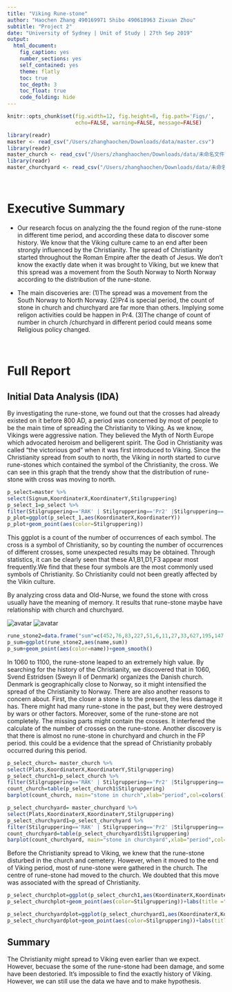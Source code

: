```yaml
---
title: "Viking Rune-stone"
author: "Haochen Zhang 490169971 Shibo 490618963 Zixuan Zhou"
subtitle: "Project 2"
date: "University of Sydney | Unit of Study | 27th Sep 2019"
output:
  html_document:
    fig_caption: yes
    number_sections: yes
    self_contained: yes
    theme: flatly
    toc: true
    toc_depth: 3
    toc_float: true
    code_folding: hide
---
```


```r
knitr::opts_chunk$set(fig.width=12, fig.height=8, fig.path='Figs/',
                      echo=FALSE, warning=FALSE, message=FALSE)
```

```r
library(readr)
master <- read_csv("/Users/zhanghaochen/Downloads/data/master.csv")
library(readr)
master_church <- read_csv("/Users/zhanghaochen/Downloads/data/未命名文件夹/master_church.csv")
library(readr)
master_churchyard <- read_csv("/Users/zhanghaochen/Downloads/data/未命名文件夹/master_churchyard.csv")
```

<br>

# Executive Summary
- Our research focus on analyzing the the found region of the rune-stone in different time period, and according these data to discover some history. We know that the Viking culture came to an end after been strongly influenced by the Christianity. The spread of Christianity started throughout the Roman Empire after the death of Jesus. We don’t know the exactly date when it was brought to Viking, but we knew that this spread was a movement from the South Norway to North Norway according to the distribution of the rune-stone. 

- The main discoveries are:
(1)The spread was a movement from the South Norway to North Norway. 
(2)Pr4 is special period, the count of stone in church and churchyard are far more than others. Implying some religon activities could be happen in Pr4. 
(3)The change of count of number in church /churchyard in different period could means some Religious policy changed.


<br>

# Full Report

## Initial Data Analysis (IDA)

By investigating the rune-stone, we found out that the crosses had already existed on it before 800 AD, a period was concerned by most of people to be the main time of spreading the Christianity to Viking. As we know, Vikings were aggressive nation. They believed the Myth of North Europe which advocated heroism and belligerent spirit. The God in Christianity was called “the victorious god” when it was first introduced to Viking. Since the Christianity spread from south to north, the Viking in north started to curve rune-stones which contained the symbol of the Christianity, the cross. We can see in this graph that the trendy show that the distribution of rune-stone with cross was moving to north.

```r

p_select=master %>%
select(Signum,KoordinaterX,KoordinaterY,Stilgruppering)
p_select_1=p_select %>%
filter(Stilgruppering=='RAK' | Stilgruppering=='Pr2' |Stilgruppering=='Pr3' |Stilgruppering=='Pr4'|Stilgruppering=='Pr5'|Stilgruppering=='FP'|Stilgruppering=='Pr1'|Stilgruppering=='Pr1 - Pr2?'|Stilgruppering=='Pr2 - Pr3?'|Stilgruppering=='Pr3 - Pr4?'|Stilgruppering=='Pr4 - Pr5?')
p_plot=ggplot(p_select_1,aes(KoordinaterX,KoordinaterY))
p_plot+geom_point(aes(color=Stilgruppering))


```

This ggplot is a count of the number of occurrences of each symbol. The cross is a symbol of Christianity, so by counting the number of occurrences of different crosses, some unexpected results may be obtained. Through statistics, it can be clearly seen that these A1,B1,D1,F3  appear most frequently.We find that these four symbols are the most commonly used symbols of Christianity. So Christianity could not been greatly affected by the Vikin culture.


By analyzing cross data and Old-Nurse, we found the stone with cross usually have the meaning of memory. It results that rune-stone maybe have relationship with church and churchyard.


![avatar](/Users/zhanghaochen/Downloads/data/未命名文件夹/image.png)
![avatar](/Users/zhanghaochen/Downloads/data/未命名文件夹/image1.png)
```r

rune_stone2=data.frame("sum"=c(452,76,83,227,51,6,11,27,33,627,195,147,10,109,16,11,36,13,186,196,159,238,146,797,36,57,63,30,7,33,28,190,43,54,65,85,19,57,9,37,62,52,913,3,1,12),"name"=c("A1","A2","A3","A4","A5","A6","A7","A8","A9","B1","B2","B3","B4","C1","C2","C3","C4","C5","C6","C7","C8","C9","C10","D1","D2","D3","D4","D5","D6","E1","E2","E3","E4","E5","E6","E7","E8","E9","E10","E11","F1","F2","F3","F4","G1","G2"),stringsAsFactors = FALSE)
p_sum=ggplot(rune_stone2,aes(name,sum))
p_sum+geom_point(aes(color=name))+geom_smooth()


```


In 1060 to 1100, the rune-stone leaped to an extremely high value. By searching for the history of the Christianity, we discovered that in 1060, Svend Estridsen (Sweyn II of Denmark) organizes the Danish church. Denmark is geographically close to Norway, so it might intensified the spread of the Christianity to Norway. There are also another reasons to concern about. First, the closer a stone is to the present, the less damage it has. There might had many rune-stone in the past, but they were destroyed by wars or other factors. Moreover, some of the rune-stone are not completely. The missing parts might contain the crosses. It interfered the calculate of the number of crosses on the rune-stone.
Another discovery is that there is almost no rune-stone in churchyard and church in the FP period. this could be a evidence that the spread of Christianity probably occurred during this period.
```r
p_select_church= master_church %>%
select(Plats,KoordinaterX,KoordinaterY,Stilgruppering)
p_select_church1=p_select_church %>%
filter(Stilgruppering=='RAK' | Stilgruppering=='Pr2' |Stilgruppering=='Pr3' |Stilgruppering=='Pr4'|Stilgruppering=='Pr5'|Stilgruppering=='FP'|Stilgruppering=='Pr1') 
count_church=table(p_select_church1$Stilgruppering)
barplot(count_church, main="stone in church",xlab="period",col=colors())
```


```r
p_select_churchyard= master_churchyard %>%
select(Plats,KoordinaterX,KoordinaterY,Stilgruppering)
p_select_churchyard1=p_select_churchyard %>%
filter(Stilgruppering=='RAK' | Stilgruppering=='Pr2' |Stilgruppering=='Pr3' |Stilgruppering=='Pr4'|Stilgruppering=='Pr5'|Stilgruppering=='FP'|Stilgruppering=='Pr1') 
count_churchyard=table(p_select_churchyard1$Stilgruppering)
barplot(count_churchyard, main="stone in churchyard",xlab="period",col=colors())
```

Before the Christianity spread to Viking, we knew that the rune-stone disturbed in the church and cemetery. However, when it moved to the end of Viking period, most of rune-stone were gathered in the church. The centre of rune-stone had moved to the church. We doubted that this move was associated with the spread of Christianity. 



```r


p_select_churchplot=ggplot(p_select_church1,aes(KoordinaterX,KoordinaterY))
p_select_churchplot+geom_point(aes(color=Stilgruppering))+labs(title ="rune_stone in church" )
```


```r

p_select_churchyardplot=ggplot(p_select_churchyard1,aes(KoordinaterX,KoordinaterY))
p_select_churchyardplot+geom_point(aes(color=Stilgruppering))+labs(title ="rune_stone in churchyard" )
```

## Summary
The Christianity might spread to Viking even earlier than we expect. However, becuase the some of the rune-stone had been damage, and some have been destoried. It's impossible to find the exactly history of Viking. However, we can still use the data we have and to make hypothesis.